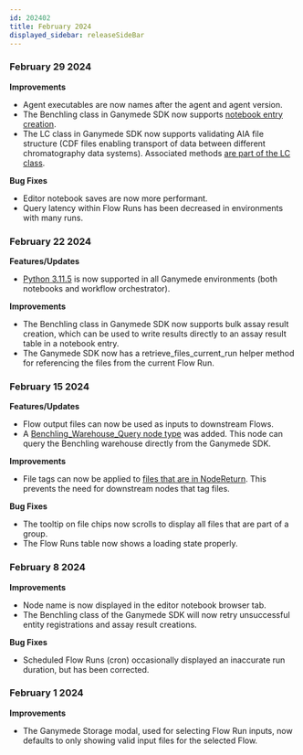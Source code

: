 ```yaml
---
id: 202402
title: February 2024
displayed_sidebar: releaseSideBar
---
```


### February 29 2024
**Improvements**
- Agent executables are now names after the agent and agent version.
- The Benchling class in Ganymede SDK now supports [notebook entry creation](../sdk/markdowns/benchling.benchling#function-benchlingcreate_entry).
- The LC class in Ganymede SDK now supports validating AIA file structure (CDF files enabling transport of data between different chromatography data systems). Associated methods [are part of the LC class](../sdk/markdowns/lc.cdf).

**Bug Fixes**
- Editor notebook saves are now more performant.
- Query latency within Flow Runs has been decreased in environments with many runs.

### February 22 2024
**Features/Updates**
- [Python 3.11.5](https://www.python.org/downloads/release/python-3115/) is now supported in all Ganymede environments (both notebooks and workflow orchestrator).

**Improvements**
- The Benchling class in Ganymede SDK now supports bulk assay result creation, which can be used to write results directly to an assay result table in a notebook entry.
- The Ganymede SDK now has a retrieve_files_current_run helper method for referencing the files from the current Flow Run.

### February 15 2024
**Features/Updates**
- Flow output files can now be used as inputs to downstream Flows.
- A [Benchling_Warehouse_Query node type](../nodes/App/Benchling_Warehouse_Query.md) was added. This node can query the Benchling warehouse directly from the Ganymede SDK.

**Improvements**
- File tags can now be applied to [files that are in NodeReturn](../app/files/Tags.mdx). This prevents the need for downstream nodes that tag files.

**Bug Fixes**
- The tooltip on file chips now scrolls to display all files that are part of a group.
- The Flow Runs table now shows a loading state properly.

### February 8 2024
**Improvements**
- Node name is now displayed in the editor notebook browser tab.
- The Benchling class of the Ganymede SDK will now retry unsuccessful entity registrations and assay result creations.

**Bug Fixes**
- Scheduled Flow Runs (cron) occasionally displayed an inaccurate run duration, but has been corrected.

### February 1 2024
**Improvements**
- The Ganymede Storage modal, used for selecting Flow Run inputs, now defaults to only showing valid input files for the selected Flow.
